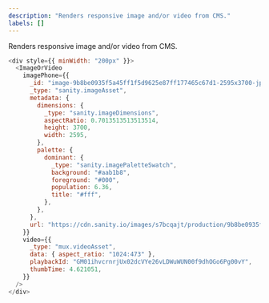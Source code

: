 ```yaml
---
description: "Renders responsive image and/or video from CMS."
labels: []
---
```



Renders responsive image and/or video from CMS.

```js live
<div style={{ minWidth: "200px" }}>
  <ImageOrVideo
    imagePhone={{
      _id: "image-9b8be0935f5a45ff1f5d9625e87ff177465c67d1-2595x3700-jpg",
      _type: "sanity.imageAsset",
      metadata: {
        dimensions: {
          _type: "sanity.imageDimensions",
          aspectRatio: 0.7013513513513514,
          height: 3700,
          width: 2595,
        },
        palette: {
          dominant: {
            _type: "sanity.imagePaletteSwatch",
            background: "#aab1b8",
            foreground: "#000",
            population: 6.36,
            title: "#fff",
          },
        },
      },
      url: "https://cdn.sanity.io/images/s7bcqajt/production/9b8be0935f5a45ff1f5d9625e87ff177465c67d1-2595x3700.jpg",
    }}
    video={{
      _type: "mux.videoAsset",
      data: { aspect_ratio: "1024:473" },
      playbackId: "GM01ihvcrnrjUx02dcVYe26vLDWuWUN00f9dhOGo6Pg00vY",
      thumbTime: 4.621051,
    }}
  />
</div>
```
